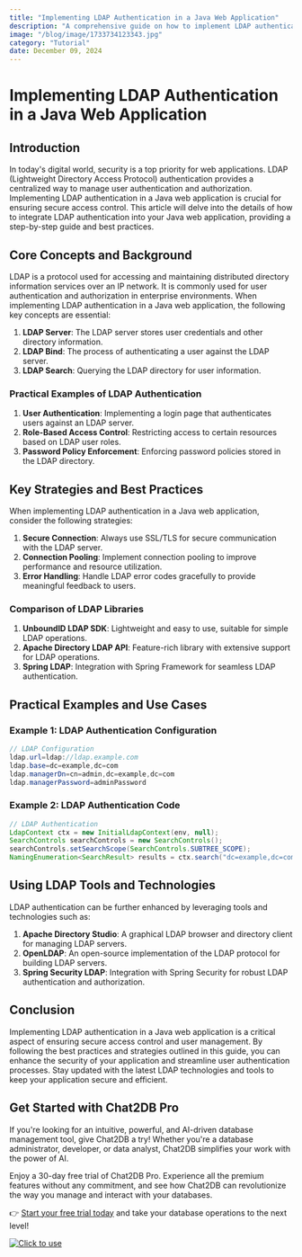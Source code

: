 ```yaml
---
title: "Implementing LDAP Authentication in a Java Web Application"
description: "A comprehensive guide on how to implement LDAP authentication in a Java web application, covering key concepts, strategies, practical examples, and tools."
image: "/blog/image/1733734123343.jpg"
category: "Tutorial"
date: December 09, 2024
---
```


# Implementing LDAP Authentication in a Java Web Application

## Introduction

In today's digital world, security is a top priority for web applications. LDAP (Lightweight Directory Access Protocol) authentication provides a centralized way to manage user authentication and authorization. Implementing LDAP authentication in a Java web application is crucial for ensuring secure access control. This article will delve into the details of how to integrate LDAP authentication into your Java web application, providing a step-by-step guide and best practices.

## Core Concepts and Background

LDAP is a protocol used for accessing and maintaining distributed directory information services over an IP network. It is commonly used for user authentication and authorization in enterprise environments. When implementing LDAP authentication in a Java web application, the following key concepts are essential:

1. **LDAP Server**: The LDAP server stores user credentials and other directory information.
2. **LDAP Bind**: The process of authenticating a user against the LDAP server.
3. **LDAP Search**: Querying the LDAP directory for user information.

### Practical Examples of LDAP Authentication

1. **User Authentication**: Implementing a login page that authenticates users against an LDAP server.
2. **Role-Based Access Control**: Restricting access to certain resources based on LDAP user roles.
3. **Password Policy Enforcement**: Enforcing password policies stored in the LDAP directory.

## Key Strategies and Best Practices

When implementing LDAP authentication in a Java web application, consider the following strategies:

1. **Secure Connection**: Always use SSL/TLS for secure communication with the LDAP server.
2. **Connection Pooling**: Implement connection pooling to improve performance and resource utilization.
3. **Error Handling**: Handle LDAP error codes gracefully to provide meaningful feedback to users.

### Comparison of LDAP Libraries

1. **UnboundID LDAP SDK**: Lightweight and easy to use, suitable for simple LDAP operations.
2. **Apache Directory LDAP API**: Feature-rich library with extensive support for LDAP operations.
3. **Spring LDAP**: Integration with Spring Framework for seamless LDAP authentication.

## Practical Examples and Use Cases

### Example 1: LDAP Authentication Configuration

```java
// LDAP Configuration
ldap.url=ldap://ldap.example.com
ldap.base=dc=example,dc=com
ldap.managerDn=cn=admin,dc=example,dc=com
ldap.managerPassword=adminPassword
```

### Example 2: LDAP Authentication Code

```java
// LDAP Authentication
LdapContext ctx = new InitialLdapContext(env, null);
SearchControls searchControls = new SearchControls();
searchControls.setSearchScope(SearchControls.SUBTREE_SCOPE);
NamingEnumeration<SearchResult> results = ctx.search("dc=example,dc=com", "(uid=user1)", searchControls);
```

## Using LDAP Tools and Technologies

LDAP authentication can be further enhanced by leveraging tools and technologies such as:

1. **Apache Directory Studio**: A graphical LDAP browser and directory client for managing LDAP servers.
2. **OpenLDAP**: An open-source implementation of the LDAP protocol for building LDAP servers.
3. **Spring Security LDAP**: Integration with Spring Security for robust LDAP authentication and authorization.

## Conclusion

Implementing LDAP authentication in a Java web application is a critical aspect of ensuring secure access control and user management. By following the best practices and strategies outlined in this guide, you can enhance the security of your application and streamline user authentication processes. Stay updated with the latest LDAP technologies and tools to keep your application secure and efficient.


## Get Started with Chat2DB Pro

If you're looking for an intuitive, powerful, and AI-driven database management tool, give Chat2DB a try! Whether you're a database administrator, developer, or data analyst, Chat2DB simplifies your work with the power of AI.

Enjoy a 30-day free trial of Chat2DB Pro. Experience all the premium features without any commitment, and see how Chat2DB can revolutionize the way you manage and interact with your databases.

👉 [Start your free trial today](https://chat2db.ai/pricing) and take your database operations to the next level!


[![Click to use](/image/blog/bg/chat2db.jpg)](https://chat2db.ai/)
